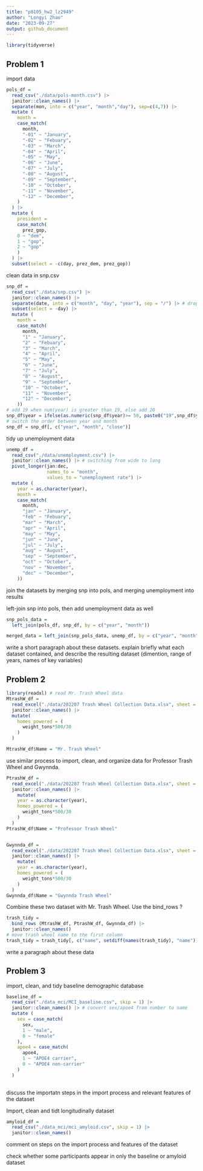 ```yaml
---
title: "p8105_hw2_lz2949"
author: "Longyi Zhao"
date: "2023-09-27"
output: github_document
---
```


```r
library(tidyverse)
```

## Problem 1
import data
```r
pols_df = 
  read_csv("./data/pols-month.csv") |>
  janitor::clean_names() |>
  separate(mon, into = c("year", "month","day"), sep=c(4,7)) |>
  mutate (
    month = 
    case_match(
      month, 
      "-01" ~ "January",
      "-02" ~ "Febuary",
      "-03" ~ "March",
      "-04" ~ "April", 
      "-05" ~ "May",
      "-06" ~ "June",
      "-07" ~ "July",
      "-08" ~ "August",
      "-09" ~ "September",
      "-10" ~ "October",
      "-11" ~ "November",
      "-12" ~ "December",
    )
  ) |>
  mutate (
    president = 
    case_match(
      prez_gop,
    0 ~ "dem", 
    1 ~ "gop", 
    2 ~ "gop"
    )
  ) |>
  subset(select = -c(day, prez_dem, prez_gop))
```

clean data in snp.csv
```r
snp_df = 
  read_csv("./data/snp.csv") |>
  janitor::clean_names() |> 
  separate(date, into = c("month", "day", "year"), sep = "/") |> # drop day
  subset(select = -day) |>
  mutate (
    month = 
    case_match(
      month, 
      "1" ~ "January",
      "2" ~ "Febuary",
      "3" ~ "March",
      "4" ~ "April", 
      "5" ~ "May",
      "6" ~ "June",
      "7" ~ "July",
      "8" ~ "August",
      "9" ~ "September",
      "10" ~ "October",
      "11" ~ "November",
      "12" ~ "December",
    ))
# add 19 when num(year) is greater than 19, else add 20
snp_df$year = ifelse(as.numeric(snp_df$year)>= 50, paste0("19",snp_df$year), paste0("20", snp_df$year))
# switch the order between year and month 
snp_df = snp_df[, c("year", "month", "close")]
```

tidy up unemployment data 
```r
unemp_df = 
  read_csv("./data/unemployment.csv") |>
  janitor::clean_names() |> # switching from wide to long 
  pivot_longer(jan:dec,
               names_to = "month",
               values_to = "unemployment rate") |>
  mutate (
    year = as.character(year),
    month = 
    case_match(
      month, 
      "jan" ~ "January",
      "feb" ~ "Febuary",
      "mar" ~ "March",
      "apr" ~ "April", 
      "may" ~ "May",
      "jun" ~ "June",
      "jul" ~ "July",
      "aug" ~ "August",
      "sep" ~ "September",
      "oct" ~ "October",
      "nov" ~ "November",
      "dec" ~ "December",
    ))
```

join the datasets by merging snp into pols, and merging unemployment into results

left-join snp into pols, then add unemployment data as well

```r
snp_pols_data = 
  left_join(pols_df, snp_df, by = c("year", "month"))

merged_data = left_join(snp_pols_data, unemp_df, by = c("year", "month"))
```


write a short paragraph about these datasets. explain briefly what each dataset contained, and describe the resulting dataset (dimention, range of years, names of key variables)

## Problem 2

```r
library(readxl) # read Mr. Trash Wheel data
MtrashW_df = 
  read_excel("./data/202207 Trash Wheel Collection Data.xlsx", sheet = "Mr. Trash Wheel", range = "A2:N547") |>
  janitor::clean_names() |>
  mutate(
    homes_powered = (
      weight_tons*500/30
    )
  )

MtrashW_df$Name = "Mr. Trash Wheel"


```

use similar process to import, clean, and organize data for Professor Trash Wheel and Gwynnda. 

```r
PtrashW_df = 
  read_excel("./data/202207 Trash Wheel Collection Data.xlsx", sheet = "Professor Trash Wheel", range = "A2:M96") |>
  janitor::clean_names() |>
    mutate(
    year = as.character(year),
    homes_powered = (
      weight_tons*500/30
    )
  )
PtrashW_df$Name = "Professor Trash Wheel"


Gwynnda_df = 
  read_excel("./data/202207 Trash Wheel Collection Data.xlsx", sheet = "Gwynnda Trash Wheel", range = "A2:K108") |>
  janitor::clean_names() |>
    mutate(
    year = as.character(year),
    homes_powered = (
      weight_tons*500/30
    )
  )
Gwynnda_df$Name = "Gwynnda Trash Wheel"
```

Combine these two dataset with Mr. Trash Wheel. Use the bind_rows ?

```r
trash_tidy = 
  bind_rows (MtrashW_df, PtrashW_df, Gwynnda_df) |>
  janitor::clean_names() 
# move trash wheel name to the first column 
trash_tidy = trash_tidy[, c("name", setdiff(names(trash_tidy), "name"))]
```

write a paragraph about these data

## Problem 3

import, clean, and tidy baseline demographic database

```r
baseline_df = 
  read_csv("./data_mci/MCI_baseline.csv", skip = 1) |>
  janitor::clean_names() |> # convert sex/apoe4 from number to name 
  mutate (
    sex = case_match(
      sex,
      1 ~ "male", 
      0 ~ "female"
    ),
    apoe4 = case_match(
      apoe4,
      1 ~ "APOE4 carrier",
      0 ~ "APOE4 non-carrier"
    )
  ) 
  

```


discuss the importatn steps in the import process and relevant features of the dataset

Import, clean and tidt longitudinally dataset

```r
amyloid_df = 
  read_csv("./data_mci/mci_amyloid.csv", skip = 1) |>
  janitor::clean_names() 
```

comment on steps on the import process and features of the dataset

check whether some participants appear in only the baseline or amyloid dataset











